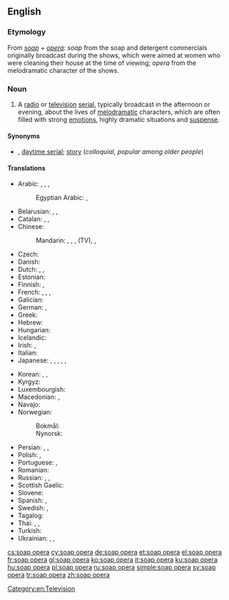 {{also|soap-opera}}
==English==
{{wikipedia}}

===Etymology===
From ''[[soap]]'' + ''[[opera]]'': ''soap'' from the soap and detergent commercials originally broadcast during the shows, which were aimed at women who were cleaning their house at the time of viewing; ''opera'' from the melodramatic character of the shows.

===Noun===
{{en-noun}}

# A [[radio]] or [[television]] [[serial]], typically broadcast in the afternoon or evening, about the lives of [[melodramatic]] characters, which are often filled with strong [[emotion]]s, highly dramatic situations and [[suspense]].

====Synonyms====
* {{l|en|soap}} {{qualifier|colloquial}}, [[daytime serial]]; [[story]] (''colloquial, popular among older people'')

====Translations====
{{trans-top|television serial}}
* Arabic: {{t|ar|تَمْثِيلِيَّة|f}}, {{qualifier|literal}}, {{t|ar|مُسَلْسَلَات تِلِفِزْيُونِيَّة|f-p}}, {{t|ar|مُسَلْسِلَات|p}}
*: Egyptian Arabic: {{t|arz|تمثيلية|f|tr=tamseleyya}}, {{t|arz|مسلسل|m|tr=mosalsal}}
* Belarusian: {{t|be|мы́льная о́пера|f}}, {{t|be|тэлесерыя́л|m}}, {{t|be|серыя́л|m}}
* Catalan: {{t|ca|culebrot|m}}, {{t|ca|telenovel·la|f}}, {{t+|ca|fulletó|m}}
* Chinese:
*: Mandarin: {{t+|cmn|肥皂劇|sc=Hani}}, {{t+|cmn|肥皂剧|tr=féizàojù|sc=Hani}}, {{t+|cmn|電視劇|sc=Hani}}, {{t+|cmn|电视剧|tr=diànshìjù|sc=Hani}} (TV), {{t+|cmn|連續劇|sc=Hani}}, {{t+|cmn|连续剧|tr=liánxùjù|sc=Hani}}
* Czech: {{t+|cs|mýdlová opera|f}}
* Danish: {{t|da|sæbeopera|c}}
* Dutch: {{t+|nl|soap|f}}, {{t|nl|soapreeks}}, {{t|nl|soapserie|f}}
* Estonian: {{t|et|seebiooper}}
* Finnish: {{t+|fi|saippuasarja}}, {{t|fi|saippuaooppera}}
* French: {{t+|fr|feuilleton|m}}, {{t+|fr|soap opera|m}}, {{t+|fr|soap|m}}, {{t+|fr|téléroman|m}} {{qualifier|Quebec}}
* Galician: {{t|gl|telenovela|f}}
* German: {{t+|de|soap|f|alt=Soap}}, {{t+|de|Seifenoper|f}}
* Greek: {{t+|el|σαπουνόπερα|f}}
* Hebrew: {{t|he|אוֹפֶּרַת סַבּוֹן|f|tr=óperat sabón|sc=Hebr}}
* Hungarian: {{t+|hu|szappanopera}}
* Icelandic: {{t|is|sápuópera|f}}
* Irish: {{t|ga|sobaldráma|m}}, {{t|ga|sobalchlár|m}}
* Italian: {{t+|it|telenovela|f}}
* Japanese: {{t|ja|昼メロ|tr=hiru-mero}}, {{t|ja|昼ドラマ|tr=hiru-dorama}}, {{t|ja|昼ドラ|tr=hiru-dora}}, {{t|ja|ソープオペラ|tr=sōpuopera}}, {{t+|ja|ドラマ|tr=dorama|sc=Jpan}} {{qualifier|TV series, TV drama}}, {{t+|ja|シリーズ|tr=shirīzu|sc=Jpan}}
{{trans-mid}}
* Korean: {{t|ko|연속극|sc=Kore}}, {{t+|ko|드라마|sc=Kore}} {{qualifier|TV series, TV drama}}, {{t+|ko|시리즈|sc=Kore}}
* Kyrgyz: {{t|ky|эзилме опера|sc=Cyrl}}
* Luxembourgish: {{t|lb|Seefenoper}}
* Macedonian: {{t|mk|са́пунска о́пера|f}}, {{t|mk|сапу́ница|f}}
* Navajo: {{t|nv|táláwosh binahjįʼ njilkid}}
* Norwegian:
*: Bokmål: {{t|nb|såpeopera|m}}
*: Nynorsk: {{t|nn|såpeopera|m}}
* Persian: {{t|fa|اپرای صابون|tr=opera-ye sâbun|sc=fa-Arab}}, {{t|fa|اپرای صابونی|tr=opera-ye sâbuni}}, {{t|fa|نمایش صابونی|tr=namâyeš-e sâbuni}}
* Polish: {{t+|pl|telenowela|f}}, {{t+|pl|opera mydlana|f}}
* Portuguese: {{t+|pt|telenovela|f}}, {{t+|pt|novela|f}}
* Romanian: {{t|ro|telenovelă|f}}
* Russian: {{t|ru|мы́льная о́пера|f}}, {{t+|ru|телесериа́л|m}}, {{t+|ru|сериа́л|m}}
* Scottish Gaelic: {{t|gd|siabann|m}}
* Slovene: {{t|sl|telenovela|f}}
* Spanish: {{t+|es|telenovela|f}}, {{t+|es|culebrón|m}}
* Swedish: {{t+|sv|såpopera|c}}, {{t+|sv|såpa|c}}
* Tagalog: {{t|tl|telenobela}}
* Thai: {{t|th|น้ำเน่า|sc=Thai}}, {{t|th|ละครน้ำเน่า}}, {{t|th|ซีรีส์}}
* Turkish: {{t+|tr|pembe dizi}}
* Ukrainian: {{t|uk|ми́льна о́пера|f|sc=Cyrl}}, {{t|uk|телесеріа́л|m|sc=Cyrl}}, {{t|uk|серіа́л|m|sc=Cyrl}}
{{trans-bottom}}

[[Category:en:Television]]

[[cs:soap opera]]
[[cy:soap opera]]
[[de:soap opera]]
[[et:soap opera]]
[[el:soap opera]]
[[fr:soap opera]]
[[gl:soap opera]]
[[ko:soap opera]]
[[it:soap opera]]
[[ku:soap opera]]
[[hu:soap opera]]
[[pl:soap opera]]
[[ru:soap opera]]
[[simple:soap opera]]
[[sv:soap opera]]
[[tr:soap opera]]
[[zh:soap opera]]